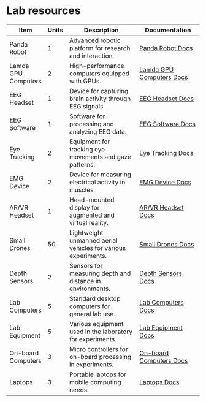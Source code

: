 # Lab resources {.unnumbered}

| Item               | Units | Description                                                  | Documentation                                      |
|--------------------|-------|--------------------------------------------------------------|----------------------------------------------------|
| Panda Robot        | 1     | Advanced robotic platform for research and interaction.       | [Panda Robot Docs](https://example.com/panda_robot_docs) |
| Lamda GPU Computers| 2     | High-performance computers equipped with GPUs.                | [Lamda GPU Computers Docs](https://example.com/lamda_gpu_computers_docs) |
| EEG Headset        | 1     | Device for capturing brain activity through EEG signals.      | [EEG Headset Docs](https://example.com/eeg_headset_docs) |
| EEG Software       | 1     | Software for processing and analyzing EEG data.               | [EEG Software Docs](https://example.com/eeg_software_docs) |
| Eye Tracking       | 2     | Equipment for tracking eye movements and gaze patterns.       | [Eye Tracking Docs](https://example.com/eye_tracking_docs) |
| EMG Device         | 2     | Device for measuring electrical activity in muscles.          | [EMG Device Docs](https://example.com/emg_device_docs) |
| AR/VR Headset      | 1     | Head-mounted display for augmented and virtual reality.       | [AR/VR Headset Docs](https://example.com/ar_vr_headset_docs) |
| Small Drones       | 50    | Lightweight unmanned aerial vehicles for various experiments. | [Small Drones Docs](https://example.com/small_drones_docs) |
| Depth Sensors      | 2     | Sensors for measuring depth and distance in environments.     | [Depth Sensors Docs](https://example.com/depth_sensors_docs) |
| Lab Computers      | 5     | Standard desktop computers for general lab use.              | [Lab Computers Docs](https://example.com/lab_computers_docs) |
| Lab Equipment      | 5     | Various equipment used in the laboratory for experiments.     | [Lab Equipment Docs](https://example.com/lab_equipment_docs) |
| On-board Computers | 3     | Micro controllers for on-board processing in experiments.     | [On-board Computers Docs](https://example.com/on_board_computers_docs) |
| Laptops            | 3     | Portable laptops for mobile computing needs.                 | [Laptops Docs](https://example.com/laptops_docs) |
